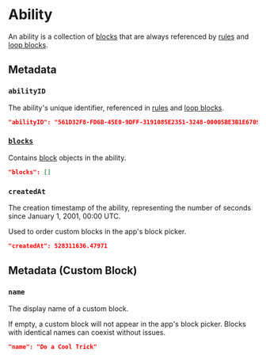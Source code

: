 
# Ability

An ability is a collection of [blocks](/wiki/spec/block) that are always
referenced by [rules](/wiki/spec/rule) and [loop blocks](/wiki/spec/block#loops).


## Metadata

### `abilityID`

<PropertyData type="string" />

The ability's unique identifier, referenced in
[rules](/wiki/spec/rule#abilityid) and [loop blocks](/wiki/spec/block#controlscript).

```json
"abilityID": "561D32F8-FD6B-45E0-9DFF-3191085E2351-3248-00005BE3B1E67098"
```


### [`blocks`](/wiki/spec/block)

<PropertyData type="array" />

Contains [block](/wiki/spec/block) objects in the ability.

```json
"blocks": []
```


### `createdAt`

<PropertyData type="number" />

The creation timestamp of the ability, representing the number of seconds since
January 1, 2001, 00:00 UTC.

Used to order custom blocks in the app's block picker.

```json
"createdAt": 528311636.47971
```


## Metadata (Custom Block)

### `name`

<PropertyData type="string" />

The display name of a custom block.

If empty, a custom block will not appear in the app's block picker.
Blocks with identical names can coexist without issues.

```json
"name": "Do a Cool Trick"
```
